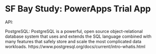 # SF Bay Study: PowerApps Trial App   {#powdem}



API: 

PostgreSQL: PostgreSQL is a powerful, open source object-relational database system that uses and extends the SQL language combined with many features that safely store and scale the most complicated data workloads. https://www.postgresql.org/docs/current/intro-whatis.html